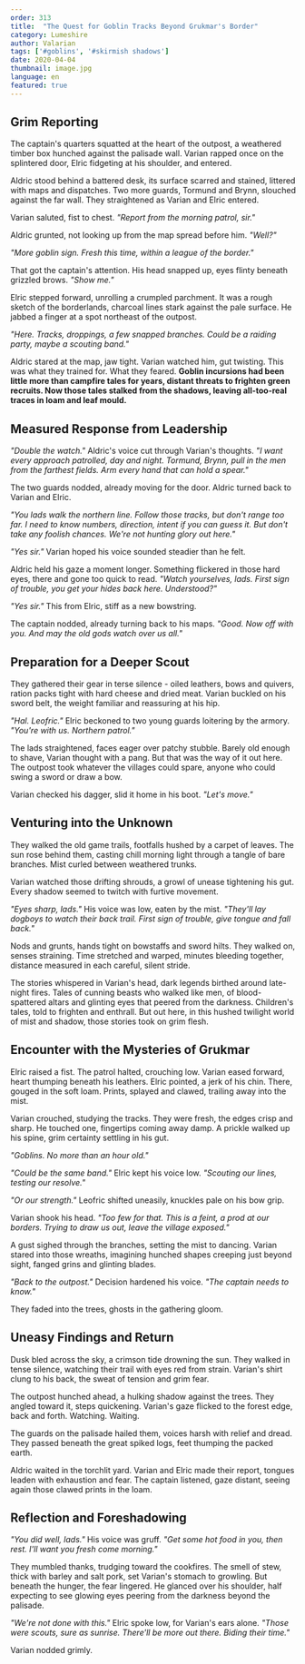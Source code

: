 ```yaml
---
order: 313
title:  "The Quest for Goblin Tracks Beyond Grukmar's Border"
category: Lumeshire
author: Valarian
tags: ['#goblins', '#skirmish shadows']
date: 2020-04-04
thumbnail: image.jpg
language: en
featured: true
---
```


## Grim Reporting

The captain's quarters squatted at the heart of the outpost, a weathered timber box hunched against the palisade wall. Varian rapped once on the splintered door, Elric fidgeting at his shoulder, and entered.

Aldric stood behind a battered desk, its surface scarred and stained, littered with maps and dispatches. Two more guards, Tormund and Brynn, slouched against the far wall. They straightened as Varian and Elric entered.

Varian saluted, fist to chest. *"Report from the morning patrol, sir."*

Aldric grunted, not looking up from the map spread before him. *"Well?"*

*"More goblin sign. Fresh this time, within a league of the border."*

That got the captain's attention. His head snapped up, eyes flinty beneath grizzled brows. *"Show me."*

Elric stepped forward, unrolling a crumpled parchment. It was a rough sketch of the borderlands, charcoal lines stark against the pale surface. He jabbed a finger at a spot northeast of the outpost.

*"Here. Tracks, droppings, a few snapped branches. Could be a raiding party, maybe a scouting band."*

Aldric stared at the map, jaw tight. Varian watched him, gut twisting. This was what they trained for. What they feared. **Goblin incursions had been little more than campfire tales for years, distant threats to frighten green recruits. Now those tales stalked from the shadows, leaving all-too-real traces in loam and leaf mould.**

## Measured Response from Leadership

*"Double the watch."* Aldric's voice cut through Varian's thoughts. *"I want every approach patrolled, day and night. Tormund, Brynn, pull in the men from the farthest fields. Arm every hand that can hold a spear."*

The two guards nodded, already moving for the door. Aldric turned back to Varian and Elric.

*"You lads walk the northern line. Follow those tracks, but don't range too far. I need to know numbers, direction, intent if you can guess it. But don't take any foolish chances. We're not hunting glory out here."*

*"Yes sir."* Varian hoped his voice sounded steadier than he felt.

Aldric held his gaze a moment longer. Something flickered in those hard eyes, there and gone too quick to read. *"Watch yourselves, lads. First sign of trouble, you get your hides back here. Understood?"*

*"Yes sir."* This from Elric, stiff as a new bowstring.

The captain nodded, already turning back to his maps. *"Good. Now off with you. And may the old gods watch over us all."*

## Preparation for a Deeper Scout

They gathered their gear in terse silence - oiled leathers, bows and quivers, ration packs tight with hard cheese and dried meat. Varian buckled on his sword belt, the weight familiar and reassuring at his hip.

*"Hal. Leofric."* Elric beckoned to two young guards loitering by the armory. *"You're with us. Northern patrol."*

The lads straightened, faces eager over patchy stubble. Barely old enough to shave, Varian thought with a pang. But that was the way of it out here. The outpost took whatever the villages could spare, anyone who could swing a sword or draw a bow.

Varian checked his dagger, slid it home in his boot. *"Let's move."*

## Venturing into the Unknown

They walked the old game trails, footfalls hushed by a carpet of leaves. The sun rose behind them, casting chill morning light through a tangle of bare branches. Mist curled between weathered trunks.

Varian watched those drifting shrouds, a growl of unease tightening his gut. Every shadow seemed to twitch with furtive movement.

*"Eyes sharp, lads."* His voice was low, eaten by the mist. *"They'll lay dogboys to watch their back trail. First sign of trouble, give tongue and fall back."*

Nods and grunts, hands tight on bowstaffs and sword hilts. They walked on, senses straining. Time stretched and warped, minutes bleeding together, distance measured in each careful, silent stride.

The stories whispered in Varian's head, dark legends birthed around late-night fires. Tales of cunning beasts who walked like men, of blood-spattered altars and glinting eyes that peered from the darkness. Children's tales, told to frighten and enthrall. But out here, in this hushed twilight world of mist and shadow, those stories took on grim flesh.

## Encounter with the Mysteries of Grukmar

Elric raised a fist. The patrol halted, crouching low. Varian eased forward, heart thumping beneath his leathers. Elric pointed, a jerk of his chin. There, gouged in the soft loam. Prints, splayed and clawed, trailing away into the mist.

Varian crouched, studying the tracks. They were fresh, the edges crisp and sharp. He touched one, fingertips coming away damp. A prickle walked up his spine, grim certainty settling in his gut.

*"Goblins. No more than an hour old."*

*"Could be the same band."* Elric kept his voice low. *"Scouting our lines, testing our resolve."*

*"Or our strength."* Leofric shifted uneasily, knuckles pale on his bow grip.

Varian shook his head. *"Too few for that. This is a feint, a prod at our borders. Trying to draw us out, leave the village exposed."*

A gust sighed through the branches, setting the mist to dancing. Varian stared into those wreaths, imagining hunched shapes creeping just beyond sight, fanged grins and glinting blades.

*"Back to the outpost."* Decision hardened his voice. *"The captain needs to know."*

They faded into the trees, ghosts in the gathering gloom.

## Uneasy Findings and Return

Dusk bled across the sky, a crimson tide drowning the sun. They walked in tense silence, watching their trail with eyes red from strain. Varian's shirt clung to his back, the sweat of tension and grim fear.

The outpost hunched ahead, a hulking shadow against the trees. They angled toward it, steps quickening. Varian's gaze flicked to the forest edge, back and forth. Watching. Waiting.

The guards on the palisade hailed them, voices harsh with relief and dread. They passed beneath the great spiked logs, feet thumping the packed earth.

Aldric waited in the torchlit yard. Varian and Elric made their report, tongues leaden with exhaustion and fear. The captain listened, gaze distant, seeing again those clawed prints in the loam.

## Reflection and Foreshadowing

*"You did well, lads."* His voice was gruff. *"Get some hot food in you, then rest. I'll want you fresh come morning."*

They mumbled thanks, trudging toward the cookfires. The smell of stew, thick with barley and salt pork, set Varian's stomach to growling. But beneath the hunger, the fear lingered. He glanced over his shoulder, half expecting to see glowing eyes peering from the darkness beyond the palisade.

*"We're not done with this."* Elric spoke low, for Varian's ears alone. *"Those were scouts, sure as sunrise. There'll be more out there. Biding their time."*

Varian nodded grimly.